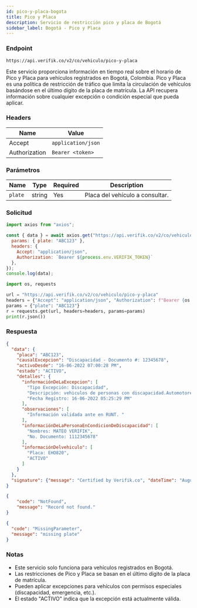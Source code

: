 ```yaml
---
id: pico-y-placa-bogota
title: Pico y Placa
description: Servicio de restricción pico y placa de Bogotá
sidebar_label: Bogotá - Pico y Placa
---
```



### Endpoint

```
https://api.verifik.co/v2/co/vehiculo/pico-y-placa
```

Este servicio proporciona información en tiempo real sobre el horario de Pico y Placa para vehículos registrados en Bogotá, Colombia. Pico y Placa es una política de restricción de tráfico que limita la circulación de vehículos basándose en el último dígito de la placa de matrícula. La API recupera información sobre cualquier excepción o condición especial que pueda aplicar.

### Headers

| Name | Value |
| --- | --- |
| Accept | `application/json` |
| Authorization | `Bearer <token>` |

### Parámetros

| Name | Type | Required | Description |
| --- | --- | --- | --- |
| `plate` | string | Yes | Placa del vehículo a consultar. |

### Solicitud

<Tabs>
  <TabItem value="node" label="Node.js">

```javascript
import axios from "axios";

const { data } = await axios.get("https://api.verifik.co/v2/co/vehiculo/pico-y-placa", {
  params: { plate: "ABC123" },
  headers: { 
    Accept: "application/json", 
    Authorization: `Bearer ${process.env.VERIFIK_TOKEN}` 
  },
});
console.log(data);
```

  </TabItem>
  <TabItem value="python" label="Python">

```python
import os, requests

url = "https://api.verifik.co/v2/co/vehiculo/pico-y-placa"
headers = {"Accept": "application/json", "Authorization": f"Bearer {os.getenv('VERIFIK_TOKEN')}"}
params = {"plate": "ABC123"}
r = requests.get(url, headers=headers, params=params)
print(r.json())
```

  </TabItem>
</Tabs>

### Respuesta

<Tabs>
  <TabItem value="200" label="200">

```json
{
  "data": {
    "placa": "ABC123",
    "causalExcepcion": "Discapacidad - Documento #: 12345678",
    "activoDesde": "16-06-2022 07:00:28 PM",
    "estado": "ACTIVO",
    "detalles": {
      "informaciónDeLaExcepcion": [
        "Tipo Excepción: Discapacidad",
        "Descripción: vehiculos de personas con discapacidad.Automotores que transporten o sean conducidos por personas con discapacidad permanente, cuya condición motora, sensorial o mental limite su movilidad, siempre y cuando cumplan las normas establecidas.",
        "Fecha Registro: 16-06-2022 05:25:29 PM"
      ],
      "observaciones": [
        "Información validada ante en RUNT. "
      ],
      "informaciónDeLaPersonaEnCondicionDeDiscapacidad": [
        "Nombres: MATEO VERIFIK",
        "No. Documento: 1112345678"
      ],
      "informaciónDelvehiculo": [
        "Placa: EHO820",
        "ACTIVO"
      ]
    }
  },
  "signature": {"message": "Certified by Verifik.co", "dateTime": "August 23, 2022 10:55 AM"}
}
```

  </TabItem>
  <TabItem value="404" label="404">

```json
{
    "code": "NotFound",
    "message": "Record not found."
}
```

  </TabItem>
  <TabItem value="409" label="409">

```json
{
  "code": "MissingParameter",
  "message": "missing plate"
}
```

  </TabItem>
</Tabs>

### Notas

- Este servicio solo funciona para vehículos registrados en Bogotá.
- Las restricciones de Pico y Placa se basan en el último dígito de la placa de matrícula.
- Pueden aplicar excepciones para vehículos con permisos especiales (discapacidad, emergencia, etc.).
- El estado "ACTIVO" indica que la excepción está actualmente válida.
